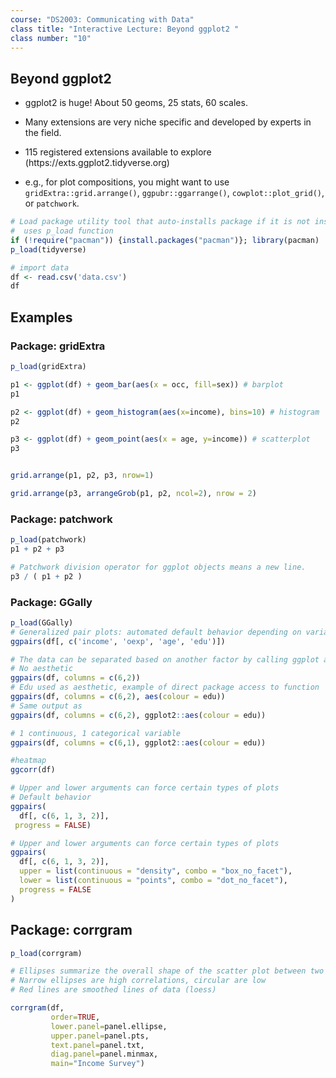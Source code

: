 ```yaml
---
course: "DS2003: Communicating with Data"
class title: "Interactive Lecture: Beyond ggplot2 "
class number: "10"
---
```


## Beyond ggplot2

- ggplot2 is huge! About 50 geoms, 25 stats, 60 scales.

- Many extensions are very niche specific and developed by experts in the field.

- 115 registered extensions available to explore (https://exts.ggplot2.tidyverse.org)

- e.g., for plot compositions, you might want to use `gridExtra::grid.arrange()`, `ggpubr::ggarrange()`, `cowplot::plot_grid()`, or `patchwork`.

```r
# Load package utility tool that auto-installs package if it is not installed
#  uses p_load function
if (!require("pacman")) {install.packages("pacman")}; library(pacman)
p_load(tidyverse)

```

```r
# import data
df <- read.csv('data.csv')
df
```

## Examples

### Package: gridExtra

```r
p_load(gridExtra)

p1 <- ggplot(df) + geom_bar(aes(x = occ, fill=sex)) # barplot
p1

p2 <- ggplot(df) + geom_histogram(aes(x=income), bins=10) # histogram
p2

p3 <- ggplot(df) + geom_point(aes(x = age, y=income)) # scatterplot
p3


grid.arrange(p1, p2, p3, nrow=1)

```

```r
grid.arrange(p3, arrangeGrob(p1, p2, ncol=2), nrow = 2)
```

### Package: patchwork

```r
p_load(patchwork)
p1 + p2 + p3

```

```r
# Patchwork division operator for ggplot objects means a new line.
p3 / ( p1 + p2 )
```


### Package: GGally

```r
p_load(GGally)
# Generalized pair plots: automated default behavior depending on variable types
ggpairs(df[, c('income', 'oexp', 'age', 'edu')])
```

```r
# The data can be separated based on another factor by calling ggplot aes()
# No aesthetic
ggpairs(df, columns = c(6,2)) 
# Edu used as aesthetic, example of direct package access to function
ggpairs(df, columns = c(6,2), aes(colour = edu)) 
# Same output as
ggpairs(df, columns = c(6,2), ggplot2::aes(colour = edu)) 
```


```r
# 1 continuous, 1 categorical variable
ggpairs(df, columns = c(6,1), ggplot2::aes(colour = edu)) 
```

```r
#heatmap
ggcorr(df)
```

```r

# Upper and lower arguments can force certain types of plots
# Default behavior 
ggpairs(
  df[, c(6, 1, 3, 2)],
 progress = FALSE)

# Upper and lower arguments can force certain types of plots
ggpairs(
  df[, c(6, 1, 3, 2)],
  upper = list(continuous = "density", combo = "box_no_facet"),
  lower = list(continuous = "points", combo = "dot_no_facet"),
  progress = FALSE
)
```

## Package: corrgram
```r
p_load(corrgram)

# Ellipses summarize the overall shape of the scatter plot between two variables
# Narrow ellipses are high correlations, circular are low
# Red lines are smoothed lines of data (loess)

corrgram(df, 
         order=TRUE, 
         lower.panel=panel.ellipse, 
         upper.panel=panel.pts, 
         text.panel=panel.txt, 
         diag.panel=panel.minmax, 
         main="Income Survey") 

```

